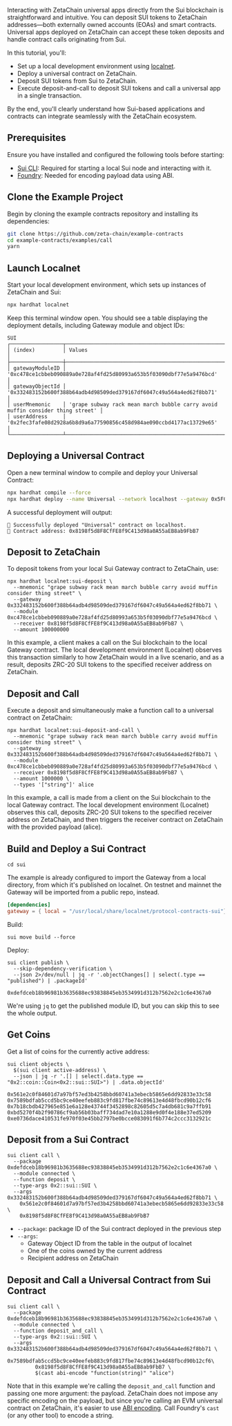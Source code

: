 Interacting with ZetaChain universal apps directly from the Sui blockchain is
straightforward and intuitive. You can deposit SUI tokens to ZetaChain
addresses—both externally owned accounts (EOAs) and smart contracts. Universal
apps deployed on ZetaChain can accept these token deposits and handle contract
calls originating from Sui.

In this tutorial, you'll:

- Set up a local development environment using
  [localnet](/developers/tutorials/localnet).
- Deploy a universal contract on ZetaChain.
- Deposit SUI tokens from Sui to ZetaChain.
- Execute deposit-and-call to deposit SUI tokens and call a universal app in a
  single transaction.

By the end, you'll clearly understand how Sui-based applications and contracts
can integrate seamlessly with the ZetaChain ecosystem.

## Prerequisites

Ensure you have installed and configured the following tools before starting:

- [Sui CLI](https://docs.sui.io/references/cli): Required for starting a local
  Sui node and interacting with it.
- [Foundry](https://getfoundry.sh/): Needed for encoding payload data using ABI.

## Clone the Example Project

Begin by cloning the example contracts repository and installing its
dependencies:

```bash
git clone https://github.com/zeta-chain/example-contracts
cd example-contracts/examples/call
yarn
```

## Launch Localnet

Start your local development environment, which sets up instances of ZetaChain
and Sui:

```bash
npx hardhat localnet
```

Keep this terminal window open. You should see a table displaying the deployment
details, including Gateway module and object IDs:

```
SUI
┌─────────────────┬────────────────────────────────────────────────────────────────────────────────┐
│ (index)         │ Values                                                                         │
├─────────────────┼────────────────────────────────────────────────────────────────────────────────┤
│ gatewayModuleID │ '0xc478ce1cbbeb090889a0e728af4fd25d80993a653b5f03090dbf77e5a9476bcd'           │
│ gatewayObjectId │ '0x332483152b600f388b64adb4d98509ded379167df6047c49a564a4ed62f8bb71'           │
│ userMnemonic    │ 'grape subway rack mean march bubble carry avoid muffin consider thing street' │
│ userAddress     │ '0x2fec3fafe08d2928a6b8d9a6a77590856c458d984ae090ccbd4177ac13729e65'           │
└─────────────────┴────────────────────────────────────────────────────────────────────────────────┘
```

## Deploying a Universal Contract

Open a new terminal window to compile and deploy your Universal Contract:

```bash
npx hardhat compile --force
npx hardhat deploy --name Universal --network localhost --gateway 0x5FC8d32690cc91D4c39d9d3abcBD16989F875707
```

A successful deployment will output:

```
🚀 Successfully deployed "Universal" contract on localhost.
📜 Contract address: 0x8198f5d8F8CfFE8f9C413d98a0A55aEB8ab9FbB7
```

## Deposit to ZetaChain

To deposit tokens from your local Sui Gateway contract to ZetaChain, use:

```
npx hardhat localnet:sui-deposit \
  --mnemonic "grape subway rack mean march bubble carry avoid muffin consider thing street" \
  --gateway 0x332483152b600f388b64adb4d98509ded379167df6047c49a564a4ed62f8bb71 \
  --module 0xc478ce1cbbeb090889a0e728af4fd25d80993a653b5f03090dbf77e5a9476bcd \
  --receiver 0x8198f5d8F8CfFE8f9C413d98a0A55aEB8ab9FbB7 \
  --amount 100000000
```

In this example, a client makes a call on the Sui blockchain to the local
Gateway contract. The local development environment (Localnet) observes this
transaction similarly to how ZetaChain would in a live scenario, and as a
result, deposits ZRC-20 SUI tokens to the specified receiver address on
ZetaChain.

## Deposit and Call

Execute a deposit and simultaneously make a function call to a universal
contract on ZetaChain:

```
npx hardhat localnet:sui-deposit-and-call \
  --mnemonic "grape subway rack mean march bubble carry avoid muffin consider thing street" \
  --gateway 0x332483152b600f388b64adb4d98509ded379167df6047c49a564a4ed62f8bb71 \
  --module 0xc478ce1cbbeb090889a0e728af4fd25d80993a653b5f03090dbf77e5a9476bcd \
  --receiver 0x8198f5d8F8CfFE8f9C413d98a0A55aEB8ab9FbB7 \
  --amount 1000000 \
  --types '["string"]' alice
```

In this example, a call is made from a client on the Sui blockchain to the local
Gateway contract. The local development environment (Localnet) observes this
call, deposits ZRC-20 SUI tokens to the specified receiver address on ZetaChain,
and then triggers the receiver contract on ZetaChain with the provided payload
(alice).

## Build and Deploy a Sui Contract

```
cd sui
```

The example is already configured to import the Gateway from a local directory,
from which it's published on localnet. On testnet and mainnet the Gateway will
be imported from a public repo, instead.

```toml filename="sui/Move.toml"
[dependencies]
gateway = { local = "/usr/local/share/localnet/protocol-contracts-sui"}
```

Build:

```
sui move build --force
```

Deploy:

```
sui client publish \
  --skip-dependency-verification \
  --json 2>/dev/null | jq -r '.objectChanges[] | select(.type == "published") | .packageId'
```

```
0xdefdceb18b96981b3635688ec93838845eb3534991d312b7562e2c1c6e4367a0
```

We're using `jq` to get the published module ID, but you can skip this to see
the whole output.

## Get Coins

Get a list of coins for the currently active address:

```
sui client objects \
  $(sui client active-address) \
  --json | jq -r '.[] | select(.data.type == "0x2::coin::Coin<0x2::sui::SUI>") | .data.objectId'
```

```
0x561e2c0f84601d7a97bf57ed3b4258bbd60741a3ebecb5865e6dd92833e33c58
0x7589bdfab5ccd5bc9ce40eefeb883c9fd817fbe74c89613e4d48fbcd90b12cf6
0x7b18cbdb427965e851e6a128e43744f3452898c82605d5c7a4db681c9a7ffb91
0xbd5270f4b2f90786cf9ab56b03baff734dad7e10a1288e9d0f4e188e37ed5209
0xe0736dace410531fe970f03e45bb2797be0bcce083091f6b774c2ccc3132921c
```

## Deposit from a Sui Contract

```
sui client call \
  --package 0xdefdceb18b96981b3635688ec93838845eb3534991d312b7562e2c1c6e4367a0 \
  --module connected \
  --function deposit \
  --type-args 0x2::sui::SUI \
  --args 0x332483152b600f388b64adb4d98509ded379167df6047c49a564a4ed62f8bb71 \
    0x561e2c0f84601d7a97bf57ed3b4258bbd60741a3ebecb5865e6dd92833e33c58 \
    0x8198f5d8F8CfFE8f9C413d98a0A55aEB8ab9FbB7
```

- `--package`: package ID of the Sui contract deployed in the previous step
- `--args`:
  - Gateway Object ID from the table in the output of localnet
  - One of the coins owned by the current address
  - Recipient address on ZetaChain

## Deposit and Call a Universal Contract from Sui Contract

```
sui client call \
  --package 0xdefdceb18b96981b3635688ec93838845eb3534991d312b7562e2c1c6e4367a0 \
  --module connected \
  --function deposit_and_call \
  --type-args 0x2::sui::SUI \
  --args 0x332483152b600f388b64adb4d98509ded379167df6047c49a564a4ed62f8bb71 \
         0x7589bdfab5ccd5bc9ce40eefeb883c9fd817fbe74c89613e4d48fbcd90b12cf6\
         0x8198f5d8F8CfFE8f9C413d98a0A55aEB8ab9FbB7 \
         $(cast abi-encode "function(string)" "alice")
```

Note that in this example we're calling the `deposit_and_call` function and
passing one more argument: the payload. ZetaChain does not impose any specific
encoding on the payload, but since you're calling an EVM universal contract on
ZetaChain, it's easier to use [ABI
encoding](https://docs.soliditylang.org/en/develop/abi-spec.html). Call
Foundry's `cast` (or any other tool) to encode a string.
